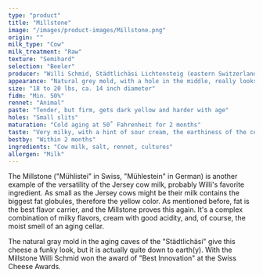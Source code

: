 ```yaml
---
type: "product"
title: "Millstone"
image: "/images/product-images/Millstone.png"
origin: ""
milk_type: "Cow"
milk_treatment: "Raw"
texture: "Semihard"
selection: "Beeler"
producer: "Willi Schmid, Städtlichäsi Lichtensteig (eastern Switzerland)"
appearance: "Natural grey mold, with a hole in the middle, really looks like a millstone"
size: "18 to 20 lbs, ca. 14 inch diameter"
fidm: "Min. 50%"
rennet: "Animal"
paste: "Tender, but firm, gets dark yellow and harder with age"
holes: "Small slits"
maturation: "Cold aging at 50˚ Fahrenheit for 2 months"
taste: "Very milky, with a hint of sour cream, the earthiness of the cellar"
bestby: "Within 2 months"
ingredients: "Cow milk, salt, rennet, cultures"
allergen: "Milk"
---
```


The Millstone ("Mühlistei" in Swiss, "Mühlestein" in German) is another example of the versatility of the Jersey cow milk, probably Willi's favorite ingredient. As small as the Jersey cows might be their milk contains the biggest fat globules, therefore the yellow color. As mentioned before, fat is the best flavor carrier, and the Millstone proves this again. It's a complex combination of milky flavors, cream with good acidity, and, of course, the moist smell of an aging cellar.

The natural gray mold in the aging caves of the "Städtlichäsi" give this cheese a funky look, but it is actually quite down to earth(y). With the Millstone Willi Schmid won the award of "Best Innovation" at the Swiss Cheese Awards.
